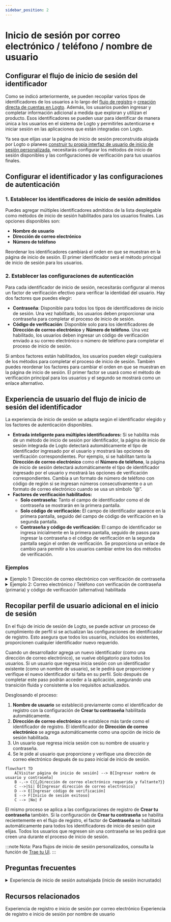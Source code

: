```yaml
---
sidebar_position: 2
---
```


# Inicio de sesión por correo electrónico / teléfono / nombre de usuario

## Configurar el flujo de inicio de sesión del identificador

Como se indicó anteriormente, se pueden recopilar varios tipos de identificadores de los usuarios a lo largo del [flujo de registro](/end-user-flows/sign-up-and-sign-in/sign-up) o [creación directa de cuentas en Logto](/user-management/manage-users#add-users). Además, los usuarios pueden ingresar y completar información adicional a medida que exploran y utilizan el producto. Esos identificadores se pueden usar para identificar de manera única a los usuarios en el sistema de Logto y permitirles autenticarse e iniciar sesión en las aplicaciones que están integradas con Logto.

Ya sea que elijas usar la página de inicio de sesión preconstruida alojada por Logto o planees [construir tu propia interfaz de usuario de inicio de sesión personalizada](/customization#custom-ui), necesitarás configurar los métodos de inicio de sesión disponibles y las configuraciones de verificación para tus usuarios finales.

## Configurar el identificador y las configuraciones de autenticación

### 1. Establecer los identificadores de inicio de sesión admitidos

Puedes agregar múltiples identificadores admitidos de la lista desplegable como métodos de inicio de sesión habilitados para los usuarios finales. Las opciones disponibles son:

- **Nombre de usuario**
- **Dirección de correo electrónico**
- **Número de teléfono**

Reordenar los identificadores cambiará el orden en que se muestran en la página de inicio de sesión. El primer identificador será el método principal de inicio de sesión para los usuarios.

### 2. Establecer las configuraciones de autenticación

Para cada identificador de inicio de sesión, necesitarás configurar al menos un factor de verificación efectivo para verificar la identidad del usuario. Hay dos factores que puedes elegir:

- **Contraseña**: Disponible para todos los tipos de identificadores de inicio de sesión. Una vez habilitado, los usuarios deben proporcionar una contraseña para completar el proceso de inicio de sesión.
- **Código de verificación**: Disponible solo para los identificadores de **Dirección de correo electrónico** y **Número de teléfono**. Una vez habilitado, los usuarios deben ingresar un código de verificación enviado a su correo electrónico o número de teléfono para completar el proceso de inicio de sesión.

Si ambos factores están habilitados, los usuarios pueden elegir cualquiera de los métodos para completar el proceso de inicio de sesión. También puedes reordenar los factores para cambiar el orden en que se muestran en la página de inicio de sesión. El primer factor se usará como el método de verificación principal para los usuarios y el segundo se mostrará como un enlace alternativo.

## Experiencia de usuario del flujo de inicio de sesión del identificador

La experiencia de inicio de sesión se adapta según el identificador elegido y los factores de autenticación disponibles.

- **Entrada inteligente para múltiples identificadores:**
  Si se habilita más de un método de inicio de sesión por identificador, la página de inicio de sesión integrada de Logto detectará automáticamente el tipo de identificador ingresado por el usuario y mostrará las opciones de verificación correspondientes. Por ejemplo, si se habilitan tanto la **Dirección de correo electrónico** como el **Número de teléfono**, la página de inicio de sesión detectará automáticamente el tipo de identificador ingresado por el usuario y mostrará las opciones de verificación correspondientes. Cambia a un formato de número de teléfono con código de región si se ingresan números consecutivamente o a un formato de correo electrónico cuando se usa un símbolo “@”.
- **Factores de verificación habilitados:**
  - **Solo contraseña:** Tanto el campo de identificador como el de contraseña se mostrarán en la primera pantalla.
  - **Solo código de verificación:** El campo de identificador aparece en la primera pantalla, seguido del campo de código de verificación en la segunda pantalla.
  - **Contraseña y código de verificación:** El campo de identificador se ingresa inicialmente en la primera pantalla, seguido de pasos para ingresar la contraseña o el código de verificación en la segunda pantalla según el orden de verificación. Se proporciona un enlace de cambio para permitir a los usuarios cambiar entre los dos métodos de verificación.

### Ejemplos

<details>
  <summary>Ejemplo 1: Dirección de correo electrónico con verificación de contraseña</summary>

Agrega la **Dirección de correo electrónico** como el identificador de inicio de sesión y habilita el factor de **Contraseña** para la verificación.

![Dirección de correo electrónico con verificación de contraseña](./assets/sign-in-email-password.png)

</details>

<details>
  <summary>Ejemplo 2: Correo electrónico / Teléfono con verificación de contraseña (primaria) y código de verificación (alternativa) habilitada</summary>

Agrega tanto la **Dirección de correo electrónico** como el **Número de teléfono** como los identificadores de inicio de sesión.
Habilita los factores de **Contraseña** y **Código de verificación** para ambos identificadores.

![Correo electrónico / Teléfono con verificación de contraseña y código de verificación](./assets/sign-in-email-phone-password-verification-code.png)

</details>

## Recopilar perfil de usuario adicional en el inicio de sesión

En el flujo de inicio de sesión de Logto, se puede activar un proceso de cumplimiento de perfil si se actualizan las configuraciones de identificador de registro. Esto asegura que todos los usuarios, incluidos los existentes, proporcionen cualquier identificador nuevo requerido.

Cuando un desarrollador agrega un nuevo identificador (como una dirección de correo electrónico), se vuelve obligatorio para todos los usuarios. Si un usuario que regresa inicia sesión con un identificador existente (como un nombre de usuario), se le pedirá que proporcione y verifique el nuevo identificador si falta en su perfil. Solo después de completar este paso podrán acceder a la aplicación, asegurando una transición fluida y consistente a los requisitos actualizados.

Desglosando el proceso:

1. **Nombre de usuario** se estableció previamente como el identificador de registro con la configuración de **Crear tu contraseña** habilitada automáticamente.
2. **Dirección de correo electrónico** se establece más tarde como el identificador de registro. El identificador de **Dirección de correo electrónico** se agrega automáticamente como una opción de inicio de sesión habilitada.
3. Un usuario que regresa inicia sesión con su nombre de usuario y contraseña.
4. Se le pide al usuario que proporcione y verifique una dirección de correo electrónico después de su paso inicial de inicio de sesión.

```mermaid
flowchart TD
    A[Visitar página de inicio de sesión] --> B[Ingresar nombre de usuario y contraseña]
    B -.-> C{{¿Dirección de correo electrónico requerida y faltante?}}
    C -->|Sí| D[Ingresar dirección de correo electrónico]
    D --> E[Ingresar código de verificación]
    E --> F[Inicio de sesión exitoso]
    C --> |No| F
```

El mismo proceso se aplica a las configuraciones de registro de **Crear tu contraseña** también. Si la configuración de **Crear tu contraseña** se habilita recientemente en el flujo de registro, el factor de **Contraseña** se habilitará automáticamente para todos los identificadores de inicio de sesión que elijas. Todos los usuarios que regresen sin una contraseña se les pedirá que creen una durante el proceso de inicio de sesión.

:::note
Nota: Para flujos de inicio de sesión personalizados, consulta la función de [Trae tu UI](/customization/bring-your-ui/).
:::

## Preguntas frecuentes

<details>
  <summary>Experiencia de inicio de sesión autoalojada (inicio de sesión incrustado)</summary>

Logto actualmente no admite API sin cabeza para inicio de sesión y registro. Sin embargo, puedes usar nuestra función de [Trae tu UI](/customization/bring-your-ui/) para cargar tu formulario de inicio de sesión personalizado en Logto. También admitimos múltiples parámetros de inicio de sesión que puedes usar para prellenar el formulario de inicio de sesión con el identificador de usuario recopilado de tu aplicación o iniciar sesión directamente con un proveedor de SSO social o empresarial de terceros. Aprende más en [Parámetros de autenticación](/end-user-flows/authentication-parameters/).

</details>

## Recursos relacionados

<Url href="https://www.youtube.com/watch?v=64rBXpWbScc">
  Experiencia de registro e inicio de sesión por correo electrónico
</Url>

<Url href="https://www.youtube.com/watch?v=chQxCJX6e6w">
  Experiencia de registro e inicio de sesión por nombre de usuario
</Url>
